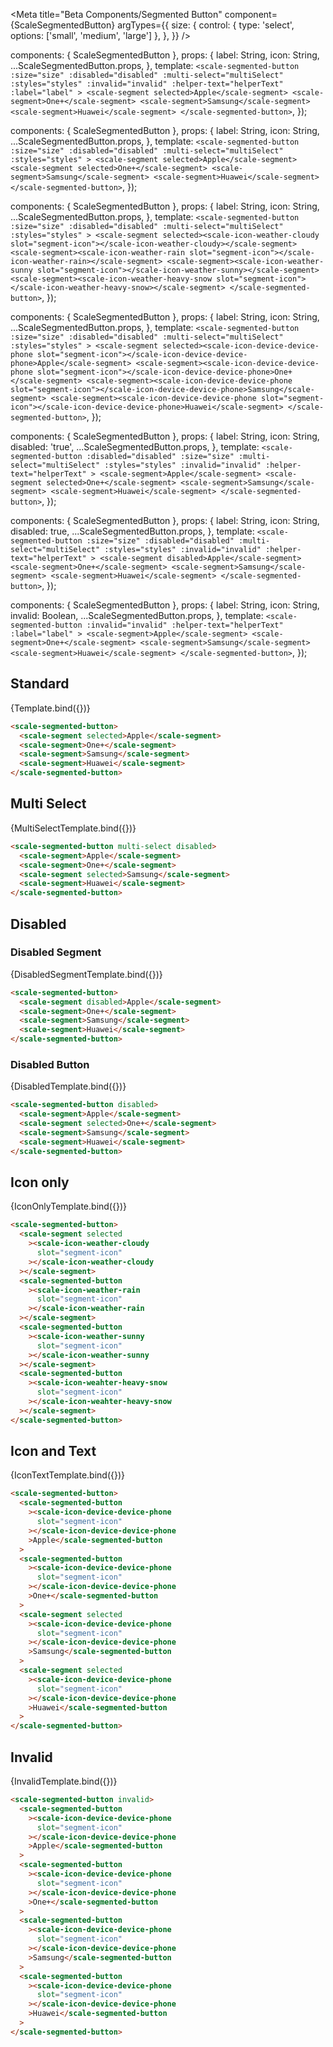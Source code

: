 
<Meta
  title="Beta Components/Segmented Button"
  component={ScaleSegmentedButton}
  argTypes={{
    size: {
      control: { type: 'select', options: ['small', 'medium', 'large'] },
    },
  }}
/>

  components: { ScaleSegmentedButton },
  props: {
    label: String,
    icon: String,
    ...ScaleSegmentedButton.props,
  },
  template: `
    <scale-segmented-button
      :size="size"
      :disabled="disabled"
      :multi-select="multiSelect"
      :styles="styles"
      :invalid="invalid"
      :helper-text="helperText"
      :label="label"
    >
      <scale-segment selected>Apple</scale-segment>
      <scale-segment>One+</scale-segment>
      <scale-segment>Samsung</scale-segment>
      <scale-segment>Huawei</scale-segment>
    </scale-segmented-button>
  `,
});

  components: { ScaleSegmentedButton },
  props: {
    label: String,
    icon: String,
    ...ScaleSegmentedButton.props,
  },
  template: `
    <scale-segmented-button
      :size="size"
      :disabled="disabled"
      :multi-select="multiSelect"
      :styles="styles"
    >
      <scale-segment selected>Apple</scale-segment>
      <scale-segment selected>One+</scale-segment>
      <scale-segment>Samsung</scale-segment>
      <scale-segment>Huawei</scale-segment>
    </scale-segmented-button>
  `,
});

  components: { ScaleSegmentedButton },
  props: {
    label: String,
    icon: String,
    ...ScaleSegmentedButton.props,
  },
  template: `
    <scale-segmented-button
      :size="size"
      :disabled="disabled"
      :multi-select="multiSelect"
      :styles="styles"
    >
      <scale-segment selected><scale-icon-weather-cloudy slot="segment-icon"></scale-icon-weather-cloudy></scale-segment>
      <scale-segment><scale-icon-weather-rain slot="segment-icon"></scale-icon-weather-rain></scale-segment>
      <scale-segment><scale-icon-weather-sunny slot="segment-icon"></scale-icon-weather-sunny></scale-segment>
      <scale-segment><scale-icon-weather-heavy-snow slot="segment-icon"></scale-icon-weather-heavy-snow></scale-segment>
    </scale-segmented-button>
  `,
});

  components: { ScaleSegmentedButton },
  props: {
    label: String,
    icon: String,
    ...ScaleSegmentedButton.props,
  },
  template: `
    <scale-segmented-button
      :size="size"
      :disabled="disabled"
      :multi-select="multiSelect"
      :styles="styles"
    >
      <scale-segment selected><scale-icon-device-device-phone slot="segment-icon"></scale-icon-device-device-phone>Apple</scale-segment>
      <scale-segment><scale-icon-device-device-phone slot="segment-icon"></scale-icon-device-device-phone>One+</scale-segment>
      <scale-segment><scale-icon-device-device-phone slot="segment-icon"></scale-icon-device-device-phone>Samsung</scale-segment>
      <scale-segment><scale-icon-device-device-phone slot="segment-icon"></scale-icon-device-device-phone>Huawei</scale-segment>
    </scale-segmented-button>
  `,
});

  components: { ScaleSegmentedButton },
  props: {
    label: String,
    icon: String,
    disabled: 'true',
    ...ScaleSegmentedButton.props,
  },
  template: `
    <scale-segmented-button
      :disabled="disabled"
      :size="size"
      :multi-select="multiSelect"
      :styles="styles"
      :invalid="invalid"
      :helper-text="helperText"
    >
      <scale-segment>Apple</scale-segment>
      <scale-segment selected>One+</scale-segment>
      <scale-segment>Samsung</scale-segment>
      <scale-segment>Huawei</scale-segment>
    </scale-segmented-button>
  `,
});

  components: { ScaleSegmentedButton },
  props: {
    label: String,
    icon: String,
    disabled: true,
    ...ScaleSegmentedButton.props,
  },
  template: `
    <scale-segmented-button
      :size="size"
      :disabled="disabled"
      :multi-select="multiSelect"
      :styles="styles"
      :invalid="invalid"
      :helper-text="helperText"
    >
      <scale-segment disabled>Apple</scale-segment>
      <scale-segment>One+</scale-segment>
      <scale-segment>Samsung</scale-segment>
      <scale-segment>Huawei</scale-segment>
    </scale-segmented-button>
  `,
});

  components: { ScaleSegmentedButton },
  props: {
    label: String,
    icon: String,
    invalid: Boolean,
    ...ScaleSegmentedButton.props,
  },
  template: `
    <scale-segmented-button
      :invalid="invalid"
      :helper-text="helperText"
      :label="label"
    >
      <scale-segment>Apple</scale-segment>
      <scale-segment>One+</scale-segment>
      <scale-segment>Samsung</scale-segment>
      <scale-segment>Huawei</scale-segment>
    </scale-segmented-button>
  `,
});

## Standard

<Canvas withSource="none">
  <Story name="Standard" args={{ label: 'Group Label' }}>
    {Template.bind({})}
  </Story>
</Canvas>

<ArgsTable story="Standard" />

```html
<scale-segmented-button>
  <scale-segment selected>Apple</scale-segment>
  <scale-segment>One+</scale-segment>
  <scale-segment>Samsung</scale-segment>
  <scale-segment>Huawei</scale-segment>
</scale-segmented-button>
```

## Multi Select

<Canvas withSource="none">
  <Story name="MultiSelect" args={{ multiSelect: true, label: 'Group Label' }}>
    {MultiSelectTemplate.bind({})}
  </Story>
</Canvas>

```html
<scale-segmented-button multi-select disabled>
  <scale-segment>Apple</scale-segment>
  <scale-segment>One+</scale-segment>
  <scale-segment selected>Samsung</scale-segment>
  <scale-segment>Huawei</scale-segment>
</scale-segmented-button>
```

## Disabled

### Disabled Segment

<Canvas withSource="none">
  <Story name="Disabled Segment" args={{ label: 'Label' }}>
    {DisabledSegmentTemplate.bind({})}
  </Story>
</Canvas>

```html
<scale-segmented-button>
  <scale-segment disabled>Apple</scale-segment>
  <scale-segment>One+</scale-segment>
  <scale-segment>Samsung</scale-segment>
  <scale-segment>Huawei</scale-segment>
</scale-segmented-button>
```

### Disabled Button

<Canvas withSource="none">
  <Story name="Disabled Button" args={{ label: 'Label', disabled: true }}>
    {DisabledTemplate.bind({})}
  </Story>
</Canvas>

```html
<scale-segmented-button disabled>
  <scale-segment>Apple</scale-segment>
  <scale-segment selected>One+</scale-segment>
  <scale-segment>Samsung</scale-segment>
  <scale-segment>Huawei</scale-segment>
</scale-segmented-button>
```

## Icon only

<Canvas withSource="none">
  <Story name="Icon only" args={{ label: 'Group Label' }}>
    {IconOnlyTemplate.bind({})}
  </Story>
</Canvas>

```html
<scale-segmented-button>
  <scale-segment selected
    ><scale-icon-weather-cloudy
      slot="segment-icon"
    ></scale-icon-weather-cloudy
  ></scale-segment>
  <scale-segmented-button
    ><scale-icon-weather-rain
      slot="segment-icon"
    ></scale-icon-weather-rain
  ></scale-segment>
  <scale-segmented-button
    ><scale-icon-weather-sunny
      slot="segment-icon"
    ></scale-icon-weather-sunny
  ></scale-segment>
  <scale-segmented-button
    ><scale-icon-weahter-heavy-snow
      slot="segment-icon"
    ></scale-icon-weahter-heavy-snow
  ></scale-segment>
</scale-segmented-button>
```

## Icon and Text

<Canvas withSource="none">
  <Story name="Icon and Text" args={{ label: 'Group Label' }}>
    {IconTextTemplate.bind({})}
  </Story>
</Canvas>

```html
<scale-segmented-button>
  <scale-segmented-button
    ><scale-icon-device-device-phone
      slot="segment-icon"
    ></scale-icon-device-device-phone
    >Apple</scale-segmented-button
  >
  <scale-segmented-button
    ><scale-icon-device-device-phone
      slot="segment-icon"
    ></scale-icon-device-device-phone
    >One+</scale-segmented-button
  >
  <scale-segment selected
    ><scale-icon-device-device-phone
      slot="segment-icon"
    ></scale-icon-device-device-phone
    >Samsung</scale-segmented-button
  >
  <scale-segment selected
    ><scale-icon-device-device-phone
      slot="segment-icon"
    ></scale-icon-device-device-phone
    >Huawei</scale-segmented-button
  >
</scale-segmented-button>
```

## Invalid

<Canvas withSource="none">
  <Story
    name="invalid"
    args={{
      invalid: true,
    }}
  >
    {InvalidTemplate.bind({})}
  </Story>
</Canvas>

```html
<scale-segmented-button invalid>
  <scale-segmented-button
    ><scale-icon-device-device-phone
      slot="segment-icon"
    ></scale-icon-device-device-phone
    >Apple</scale-segmented-button
  >
  <scale-segmented-button
    ><scale-icon-device-device-phone
      slot="segment-icon"
    ></scale-icon-device-device-phone
    >One+</scale-segmented-button
  >
  <scale-segmented-button
    ><scale-icon-device-device-phone
      slot="segment-icon"
    ></scale-icon-device-device-phone
    >Samsung</scale-segmented-button
  >
  <scale-segmented-button
    ><scale-icon-device-device-phone
      slot="segment-icon"
    ></scale-icon-device-device-phone
    >Huawei</scale-segmented-button
  >
</scale-segmented-button>
```
